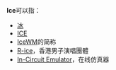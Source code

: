 {{Wiktionary|Ice}}
'''Ice'''可以指：
* [[冰|冰]]
* [[ICE|ICE]]
* [[IceWM|IceWM]]的简称
* [[R-ice|R-ice]]，香港男子演唱團體
* [[:在线仿真器|In-Circuit Emulator]]，在线仿真器

{{disambig|cat=非中文名稱消歧義}}